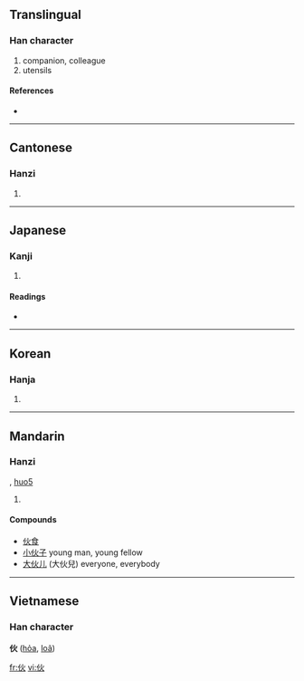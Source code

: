 {{also|夥}}
==Translingual==

===Han character===
{{Han char|rn=9|rad=人|as=04|sn=6|four=2928<sub>0</sub>|canj=人火 (OF)}}

# companion, colleague
# utensils

====References====
* {{Han ref|kx=0096.121|dkj=00457|dj=0204.090|hdz=10126.030|uh=4F19|ud=20249|bh=A5EB|bd=42475}}

----

==Cantonese==

===Hanzi===
{{yue-hanzi|jyut=|y=fo2}}

# {{defn|Cantonese}}

----

==Japanese==

===Kanji===
{{ja-kanji|grade=|rs=人04}}

# {{defn|Japanese}}

====Readings====
* {{ja-readings|on=[[か]] (ka)|kun=[[ひ]] (hi), [[ほ]] (ho)}}

----

==Korean==

===Hanja===
{{ko-hanja|hangeul=화|rv=hwa|mr=hwa}}

# {{defn|Korean}}

----

==Mandarin==

===Hanzi===
{{cmn-hanzi|pin=[[huǒ]] ([[huo3]])|wg=huo<sup>3</sup>}}, [[huo5]]

# {{defn|Mandarin}}

====Compounds====
*[[伙食]]
*[[小伙子]] young man, young fellow
*[[大伙儿]] (大伙兒) everyone, everybody

----

==Vietnamese==
===Han character===
'''伙''' ([[hỏa]], [[loã]])

[[fr:伙]]
[[vi:伙]]